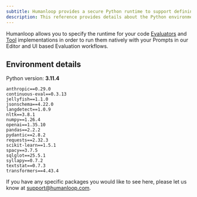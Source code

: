 ```yaml
---
subtitle: Humanloop provides a secure Python runtime to support defining code based Evaluator and Tool implementations.
description: This reference provides details about the Python environment and supported packages.
---
```


Humanloop allows you to specify the runtime for your code [Evaluators](../concepts/evaluator) and [Tool](../concepts/tool) implementations in order
to run them natively with your Prompts in our Editor and UI based Evaluation workflows.

## Environment details

Python version: **3.11.4**

```
anthropic==0.29.0
continuous-eval==0.3.13
jellyfish==1.1.0
jsonschema==4.22.0
langdetect==1.0.9
nltk==3.8.1
numpy==1.26.4
openai==1.35.10
pandas==2.2.2
pydantic==2.8.2
requests==2.32.3
scikit-learn==1.5.1
spacy==3.7.5
sqlglot==25.5.1
syllapy==0.7.2
textstat==0.7.3
transformers==4.43.4
```

If you have any specific packages you would like to see here, please let us know at support@humanloop.com.
